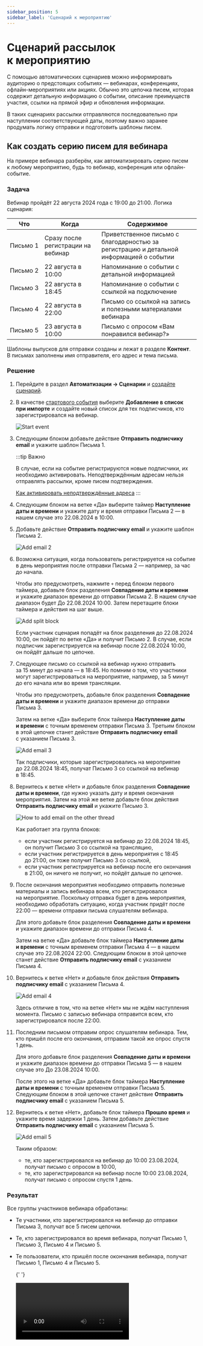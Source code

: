 ```yaml
---
sidebar_position: 5
sidebar_label: 'Cценарий к мероприятию'
---
```



# Сценарий рассылок к&nbsp;мероприятию

С&nbsp;помощью автоматических сценариев можно информировать аудиторию о&nbsp;предстоящих событиях&nbsp;&mdash; вебинарах, конференциях, офлайн-мероприятиях или акциях. Обычно это цепочка писем, которая содержит детальную информацию о&nbsp;событии, описание преимуществ участия, ссылки на&nbsp;прямой эфир и&nbsp;обновления информации.

​​В таких сценариях рассылки отправляются последовательно при наступлении соответствующей даты, поэтому важно заранее продумать логику отправки и&nbsp;подготовить шаблоны писем.

## Как создать серию писем для&nbsp;вебинара

На&nbsp;примере вебинара разберём, как автоматизировать серию писем к&nbsp;любому мероприятию, будь&nbsp;то вебинар, конференция или офлайн-событие.

### Задача

Вебинар пройдёт 22&nbsp;августа 2024 года с&nbsp;19:00 до&nbsp;21:00. Логика сценария:

| Что           | Когда                              | Содержимое                                                                              |
| ------------- | ---------------------------------- | --------------------------------------------------------------------------------------- |
| Письмо&nbsp;1 | Сразу после регистрации на вебинар | Приветственное письмо с благодарностью за регистрацию и детальной информацией о событии |
| Письмо&nbsp;2 | 22 августа в 10:00                 | Напоминание о событии с детальной информацией                                           |
| Письмо&nbsp;3 | 22 августа в 18:45                 | Напоминание о событии с ссылкой на подключение                                          |
| Письмо&nbsp;4 | 22 августа в 22:00                 | Письмо со ссылкой на запись и полезными материалами вебинара                            |
| Письмо&nbsp;5 | 23 августа в 10:00                 | Письмо с опросом «Вам понравился вебинар?»                                              |

Шаблоны выпусков для отправки созданы и&nbsp;лежат в&nbsp;разделе **Контент**. В&nbsp;письмах заполнены имя отправителя, его адрес и&nbsp;тема письма.

### Решение

1. Перейдите в&nbsp;раздел **Автоматизации → Сценарии** и&nbsp;[создайте сценарий](https://docs.sendsay.ru/automations/automation-with-workflows/workflow-creation/#как-создать-сценарий).

2. В&nbsp;качестве [стартового события](https://docs.sendsay.ru/automations/automation-with-workflows/workflow-blocks/#стартовые-события) выберите **Добавление в&nbsp;список при&nbsp;импорте** и&nbsp;создайте новый список для тех подписчиков, кто зарегистрировался на&nbsp;вебинар.

   ![Start event](/img/automations/automation-with-workflows/workflow-for-event/start-event.gif)

3. Следующим блоком добавьте действие **Отправить подписчику email** и&nbsp;укажите шаблон Письма&nbsp;1.

   :::tip Важно

   В случае, если на событие регистрируются новые подписчики, их необходимо активировать. Неподтверждённым адресам нельзя отправлять рассылки, кроме писем подтверждения.

   [Как активировать неподтверждённые адреса](https://docs.sendsay.ru/subscribers/contacts/how-to-activate-inactive-contacts)
   :::

4. Следующим блоком на ветке «Да» выберите таймер **Наступление даты и времени** и укажите дату и время отправки Письма 2 — в нашем случае это 22.08.2024 в 10:00.

5. Добавьте действие **Отправить подписчику email** и&nbsp;укажите шаблон Письма&nbsp;2.

   ![Add email 2](/img/automations/automation-with-workflows/workflow-for-event/add-email.png)

6. Возможна ситуация, когда пользователь регистрируется на&nbsp;событие в&nbsp;день мероприятия после отправки Письма 2&nbsp;&mdash; например, за&nbsp;час до&nbsp;начала.

   Чтобы это предусмотреть, нажмите `+` перед блоком первого таймера, добавьте блок разделения **Совпадение даты и&nbsp;времени** и&nbsp;укажите диапазон времени до&nbsp;отправки Письма&nbsp;2. В&nbsp;нашем случае диапазон будет До&nbsp;22.08.2024 10:00. Затем перетащите блоки таймера и действия на шаг выше.

   ![Add split block](/img/automations/automation-with-workflows/workflow-for-event/add-split-block.png)

   Если участник сценария попадёт на&nbsp;блок разделения до&nbsp;22.08.2024 10:00, он&nbsp;пойдёт по&nbsp;ветке &laquo;Да&raquo; и&nbsp;получит Письмо&nbsp;2. В&nbsp;случае, если подписчик зарегистрируется на&nbsp;вебинар после 22.08.2024 10:00, он&nbsp;пойдёт дальше по&nbsp;цепочке.

7. Следующее письмо со&nbsp;ссылкой на&nbsp;вебинар нужно отправить за&nbsp;15&nbsp;минут до&nbsp;начала&nbsp;&mdash; в&nbsp;18:45. Но&nbsp;помним о&nbsp;том, что участники могут зарегистрироваться на&nbsp;мероприятие, например, за&nbsp;5&nbsp;минут до&nbsp;его начала или во&nbsp;время трансляции.

   Чтобы это предусмотреть, добавьте блок разделения **Совпадение даты и&nbsp;времени** и&nbsp;укажите диапазон времени до&nbsp;отправки Письма&nbsp;3.

   Затем на&nbsp;ветке &laquo;Да&raquo; выберите блок таймера **Наступление даты и&nbsp;времени** с&nbsp;точным временем отправки Письма&nbsp;3. Третьим блоком в&nbsp;этой цепочке станет действие **Отправить подписчику email** с&nbsp;указанием Письма&nbsp;3.

   ![Add email 3](/img/automations/automation-with-workflows/workflow-for-event/add-email-3.png)

   Так подписчики, которые зарегистрировались на&nbsp;мероприятие до&nbsp;22.08.2024 18:45, получат Письмо 3&nbsp;со ссылкой на&nbsp;вебинар в&nbsp;18:45.

8. Вернитесь к&nbsp;ветке «Нет» и&nbsp;добавьте блок разделения **Совпадение даты и&nbsp;времени**, где нужно указать дату и&nbsp;время окончания мероприятия. Затем на&nbsp;этой&nbsp;же ветке добавьте блок действия **Отправить подписчику email** и&nbsp;укажите Письмо 3.

   ![How to add email on the other thread](/img/automations/automation-with-workflows/workflow-for-event/add-email-on-other-thread.png)

   Как работает эта группа блоков:

   - если участник регистрируется на&nbsp;вебинар до&nbsp;22.08.2024 18:45, он&nbsp;получит Письмо 3&nbsp;со ссылкой на&nbsp;трансляцию,
   - если участник регистрируется в&nbsp;день мероприятия с&nbsp;18:45 до&nbsp;21:00, он&nbsp;тоже получит Письмо 3&nbsp;со ссылкой,
   - если участник регистрируется на&nbsp;вебинар после его окончания в&nbsp;21:00, он&nbsp;ничего не&nbsp;получит, но&nbsp;пойдёт дальше по&nbsp;цепочке.

9. После окончания мероприятия необходимо отправить полезные материалы и&nbsp;запись вебинара всем, кто регистрировался на&nbsp;мероприятие. Поскольку отправка будет в&nbsp;день мероприятия, необходимо обработать ситуацию, когда участник придёт после 22:00&nbsp;&mdash; времени отправки письма слушателям вебинара.

   Для этого добавьте блок разделения **Совпадение даты и&nbsp;времени** и&nbsp;укажите диапазон времени до&nbsp;отправки Письма&nbsp;4.

   Затем на&nbsp;ветке &laquo;Да&raquo; добавьте блок таймера **Наступление даты и&nbsp;времени** с&nbsp;точным временем отправки Письма 4&nbsp;&mdash; в&nbsp;нашем случае это 22.08.2024 22:00. Следующим блоком в&nbsp;этой цепочке станет действие **Отправить подписчику email** с&nbsp;указанием Письма&nbsp;4.

10. Вернитесь к ветке «Нет» и добавьте блок действия **Отправить подписчику email** с указанием Письма 4.

    ![Add email 4](/img/automations/automation-with-workflows/workflow-for-event/add-email-4.png)

    Здесь отличие в&nbsp;том, что на&nbsp;ветке &laquo;Нет&raquo; мы&nbsp;не&nbsp;ждём наступления момента. Письмо с&nbsp;записью вебинара отправится всем, кто зарегистрировался после 22:00.

11. Последним письмом отправим опрос слушателям вебинара. Тем, кто пришёл после его окончания, отправим такой&nbsp;же опрос спустя 1&nbsp;день.

    Для этого добавьте блок разделения **Совпадение даты и&nbsp;времени** и&nbsp;укажите диапазон времени до&nbsp;отправки Письма 5&nbsp;&mdash; в&nbsp;нашем случае это До&nbsp;23.08.2024 10:00.

    После этого на&nbsp;ветке &laquo;Да&raquo; добавьте блок таймера **Наступление даты и&nbsp;времени** с&nbsp;точным временем отправки Письма 5. Следующим блоком в&nbsp;этой цепочке станет действие **Отправить подписчику email** с&nbsp;указанием Письма&nbsp;5.

12. Вернитесь к&nbsp;ветке &laquo;Нет&raquo;, добавьте блок таймера **Прошло время** и укажите время задержки 1&nbsp;день. Затем добавьте действие **Отправить подписчику email** с&nbsp;указанием Письма&nbsp;5.

    ![Add email 5](/img/automations/automation-with-workflows/workflow-for-event/add-email-5.png)

    Таким образом:

    - те, кто зарегистрировался на&nbsp;вебинар до&nbsp;10:00 23.08.2024, получат письмо с&nbsp;опросом в&nbsp;10:00,
    - те, кто зарегистрировался на&nbsp;вебинар после 10:00 23.08.2024, получат письмо с&nbsp;опросом спустя 1&nbsp;день.

### Результат

Все группы участников вебинара обработаны:

- Те участники, кто зарегистрировался на вебинар до отправки Письма 3, получат все 5 писем цепочки.
- Те, кто зарегистрировался во время вебинара, получат Письмо 1, Письмо 3, Письмо 4 и Письмо 5.
- Те пользователи, кто пришёл после окончания вебинара, получат Письмо 1, Письмо 4 и Письмо 5.

  {' '}

  <Video src={workflowForEvent} />
